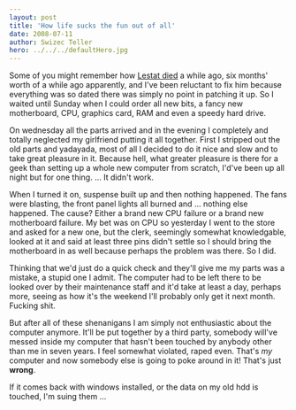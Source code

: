 ```yaml
---
layout: post
title: 'How life sucks the fun out of all'
date: 2008-07-11
author: Swizec Teller
hero: ../../../defaultHero.jpg
---
```

Some of you might remember how [Lestat died](http://swizec.com/index.php/mode=news/id=294) a while ago, six months' worth of a while ago apparently, and I've been reluctant to fix him because everything was so dated there was simply no point in patching it up. So I waited until Sunday when I could order all new bits, a fancy new motherboard, CPU, graphics card, RAM and even a speedy hard drive.

On wednesday all the parts arrived and in the evening I completely and totally neglected my girlfriend putting it all together. First I stripped out the old parts and yadayada, most of all I decided to do it nice and slow and to take great pleasure in it. Because hell, what greater pleasure is there for a geek than setting up a whole new computer from scratch, I'd've been up all night but for one thing. ... It didn't work.

When I turned it on, suspense built up and then nothing happened. The fans were blasting, the front panel lights all burned and ... nothing else happened. The cause? Either a brand new CPU failure or a brand new motherboard failure. My bet was on CPU so yesterday I went to the store and asked for a new one, but the clerk, seemingly somewhat knowledgable, looked at it and said at least three pins didn't settle so I should bring the motherboard in as well because perhaps the problem was there. So I did.

Thinking that we'd just do a quick check and they'll give me my parts was a mistake, a stupid one I admit. The computer had to be left there to be looked over by their maintenance staff and it'd take at least a day, perhaps more, seeing as how it's the weekend I'll probably only get it next month. Fucking shit.

But after all of these shenanigans I am simply not enthusiastic about the computer anymore. It'll be put together by a third party, somebody will've messed inside my computer that hasn't been touched by anybody other than me in seven years. I feel somewhat violated, raped even. That's _my_ computer and now somebody else is going to poke around in it! That's just **wrong**.

If it comes back with windows installed, or the data on my old hdd is touched, I'm suing them ...